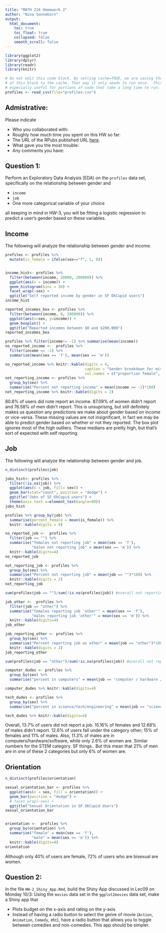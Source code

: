 ```yaml
---
title: "MATH 216 Homework 2"
author: "Nina Sonneborn"
output:
  html_document:
    toc: true
    toc_float: true
    collapsed: false
    smooth_scroll: false
---
```


```r
library(ggplot2)
library(dplyr)
library(readr) 
library(knitr)
```


```r
# Do not edit this code block. By setting cache=TRUE, we are saving the output 
# of this block to the cache. That way it only needs to run once.  This is
# especially useful for portions of code that take a long time to run.
profiles <- read_csv(file="profiles.csv")
```



## Admistrative:

Please indicate

* Who you collaborated with:
* Roughly how much time you spent on this HW so far:
* The URL of the RPubs published URL [here](http://rpubs.com/nsonneborn/hw2).
* What gave you the most trouble:
* Any comments you have:



## Question 1:

Perform an Exploratory Data Analysis (EDA) on the `profiles` data set,
specifically on the relationship between gender and

* `income`
* `job`
* One more categorical variable of your choice

all keeping in mind in HW-3, you will be fitting a logistic regression to
predict a user's gender based on these variables.

## Income
The following will analyze the relationship between gender and income.
```r

profiles <- profiles %>%
  mutate(is_female = ifelse(sex=="f", 1, 0))


income_hist<- profiles %>% 
  filter(between(income, 20000, 200000)) %>%
  ggplot(aes(x = income)) +
  geom_histogram(bins = 30) +
  facet_wrap(~sex) +
  ggtitle("Self reported income by gender in SF OkCupid users")
income_hist

reported_incomes_box <- profiles %>%
  filter(between(income, 0, 200000)) %>%
  ggplot(aes(x=sex, y=income)) +
  geom_boxplot() +
  ggtitle("Reported incomes between $0 and $200,000")
reported_incomes_box

profiles %>% filter(income!= -1) %>% summarise(mean(income))
no_reported_income <-  profiles %>% 
  filter(income == -1) %>%
  summarise(mean(sex == 'f'), mean(sex == 'm'))

no_reported_income %>% knitr::kable(digits = 4, 
                                    caption = "Gender breakdown for missing income values",
                                    col.names = c("proportion female", "proportion male"))
not_reporting_income <- profiles %>%
  group_by(sex) %>%
  summarise("Percent not reporting income" = mean(income == -1)*100)
not_reporting_income %>% knitr::kable(digits = 2)
```

80.8% of users did note report an income. 87.09% of women didn't report and 76.58% of men didn't report. This is unsuprising, but still definitely makes us question any predictions we make about gender based on income or vice-versa. These missing values are not insignificant, in fact we may be able to predict gender based on whether or not they reported.
The box plot ignores most of the high outliers. These medians are pretty high, but that's sort of expected with self reporting.


## Job
The following will analyze the relationship between gender and job.
```r
n_distinct(profiles$job)

jobs_hist<- profiles %>% 
  filter(!is.na(job)) %>%
  ggplot(aes(x = job, fill= sex)) +
  geom_bar(stat="count", position = "dodge") +
  ggtitle("Jobs of SF OkCupid users") +
  theme(axis.text.x=element_text(angle=90))
jobs_hist

profiles %>% group_by(job) %>% 
  summarise(percent_female = mean(is_female)) %>% 
  knitr::kable(digits = 4)

no_reported_job <-  profiles %>% 
  filter(job == "") %>%
  summarise("females not reporting job" = mean(sex == 'f'),
            "males not reporting job" = mean(sex == 'm')) %>%
  knitr::kable(digits=4)
no_reported_job

not_reporting_job <- profiles %>%
  group_by(sex) %>%
  summarise("Percent not reporting job" = mean(job == "")*100) %>%
  knitr::kable(digits = 2)
not_reporting_job

sum(profiles$job == "")/sum(!is.na(profiles$job)) #overall not reporting job

job_other <-  profiles %>% 
  filter(job == "other") %>%
  summarise("females reporting job 'other'" = mean(sex == 'f'),
            "males reporting job 'other'" = mean(sex == 'm')) %>%
  knitr::kable(digits=4)
job_other

job_reporting_other <- profiles %>%
  group_by(sex) %>%
  summarise("Percent reporting job as other" = mean(job == "other")*100) %>%
  knitr::kable(digits = 2)
job_reporting_other

sum(profiles$job == "other")/sum(!is.na(profiles$job)) #overall not reporting job

computer_dudes <- profiles %>%
  group_by(sex) %>% 
  summarise("percent in computers" = mean(job == "computer / hardware / software"))

computer_dudes %>% knitr::kable(digits=4)

tech_dudes <- profiles %>%
  group_by(sex) %>% 
  summarise("percent in science/tech/engineering" = mean(job == "science / tech / engineering"))

tech_dudes %>% knitr::kable(digits=4)
```

Overall, 13.7% of users did not report a job. 15.16% of females and 12.68% of males didn't report. 12.6% of users fall under the category other; 15% of females and 11% of males. Also, 11.3% of males are in computers/hardware/software, while only 2.6% of women are. Similar numbers for the STEM category. SF things.. But this mean that 21% of men are in one of these 2 categories but only 6% of women are.


## Orientation
```r
n_distinct(profiles$orientation)

sexual_orientation_bar <- profiles %>%
  ggplot(aes(x = sex, fill = orientation)) +
  geom_bar(position = "dodge") +
  # facet_wrap(~sex) +
  ggtitle("Sexual Orientation in SF OKCupid Users")
sexual_orientation_bar


orientation <-  profiles %>% 
  group_by(orientation) %>%
  summarise("female" = mean(sex == 'f'),
            "male" = mean(sex == 'm')) %>%
  knitr::kable(digits=4)
orientation


```

Although only 40% of users are female, 72% of users who are bisexual are women. 


## Question 2:

In the file `HW-2_Shiny_App.Rmd`, build the Shiny App discussed in Lec09 on
Monday 10/3: Using the `movies` data set in the `ggplot2movies` data set, make a
Shiny app that

* Plots budget on the x-axis and rating on the y-axis
* Instead of having a radio button to select the genre of movie (`Action`,
`Animation`, `Comedy`, etc), have a radio button that allows you to toggle
between comedies and non-comedies. This app should be simpler.

